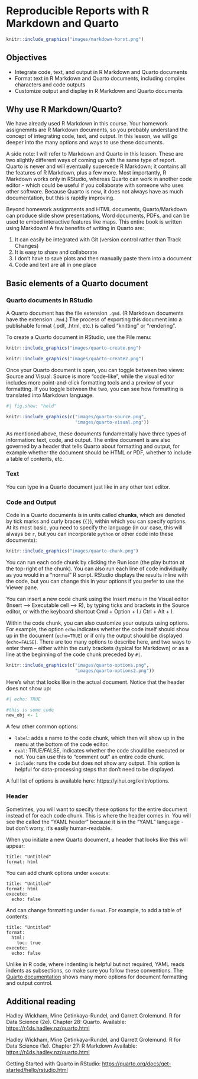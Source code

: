 # Reproducible Reports with R Markdown and Quarto {#markdown}

```r
knitr::include_graphics("images/markdown-horst.png")
```

## Objectives

-   Integrate code, text, and output in R Markdown and Quarto documents
-   Format text in R Markdown and Quarto documents, including complex characters and code outputs
-   Customize output and display in R Markdown and Quarto documents

## Why use R Markdown/Quarto?

We have already used R Markdown in this course. Your homework assignemnts are R Markdown documents, so you probably understand the concept of integrating code, text, and output. In this lesson, we will go deeper into the many options and ways to use these documents.

A side note: I will refer to Markdown and Quarto in this lesson. These are two slightly different ways of coming up with the same type of report. Quarto is newer and will eventually supercede R Markdown; it contains all the features of R Markdown, plus a few more. Most importantly, R Markdown works only in RStudio, whereas Quarto can work in another code editor - which could be useful if you collaborate with someone who uses other software. Because Quarto is new, it does not always have as much documentation, but this is rapidly improving.

Beyond homework assignments and HTML documents, Quarto/Markdown can produce slide show presentations, Word documents, PDFs, and can be used to embed interactive features like maps. This entire book is written using Markdown! A few benefits of writing in Quarto are:

1.  It can easily be integrated with Git (version control rather than Track Changes)
2.  It is easy to share and collaborate
3.  I don't have to save plots and then manually paste them into a document
4.  Code and text are all in one place

## Basic elements of a Quarto document

### Quarto documents in RStudio

A Quarto document has the file extension `.qmd`. (R Markdown documents have the extension `.Rmd`.) The process of exporting this document into a publishable format (.pdf, .html, etc.) is called "knitting" or "rendering".

To create a Quarto document in RStudio, use the File menu:

```r
knitr::include_graphics("images/quarto-create.png")
```

```r
knitr::include_graphics("images/quarto-create2.png")
```

Once your Quarto document is open, you can toggle between two views: Source and Visual. Source is more "code-like", while the visual editor includes more point-and-click formatting tools and a preview of your formatting. If you toggle between the two, you can see how formatting is translated into Markdown language.

```r
#| fig.show: "hold"

knitr::include_graphics(c("images/quarto-source.png",
                          "images/quarto-visual.png"))
```

As mentioned above, these documents fundamentally have three types of information: text, code, and output. The entire document is are also governed by a header that tells Quarto about formatting and output, for example whether the document should be HTML or PDF, whether to include a table of contents, etc.

### Text

You can type in a Quarto document just like in any other text editor.

### Code and Output

Code in a Quarto documents is in units called **chunks**, which are denoted by tick marks and curly braces (`{}`), within which you can specify options. At its most basic, you need to specify the language (in our case, this will always be `r`, but you can incorporate `python` or other code into these documents):

```r
knitr::include_graphics("images/quarto-chunk.png")
```

You can run each code chunk by clicking the Run icon (the play button at the top-right of the chunk). You can also run each line of code individually as you would in a "normal" R script. RStudio displays the results inline with the code, but you can change this in your options if you prefer to use the Viewer pane.

You can insert a new code chunk using the Insert menu in the Visual editor (Insert –\> Executable cell –\> R), by typing ticks and brackets in the Source editor, or with the keyboard shortcut Cmd + Option + I / Ctrl + Alt + I.

Within the code chunk, you can also customize your outputs using options. For example, the option `echo` indicates whether the code itself should show up in the document (`echo=TRUE`) or if only the output should be displayed (`echo=FALSE`). There are too many options to describe here, and two ways to enter them -- either within the curly brackets (typical for Markdown) or as a line at the beginning of the code chunk preceded by `#|`.

```r
knitr::include_graphics(c("images/quarto-options.png",
                          "images/quarto-options2.png"))
```

Here's what that looks like in the actual document. Notice that the header does not show up:

```r
#| echo: TRUE

#this is some code
new_obj <- 1
```

A few other common options:

-   `label`: adds a name to the code chunk, which then will show up in the menu at the bottom of the code editor.
-   `eval`: TRUE/FALSE, indicates whether the code should be executed or not. You can use this to "comment out" an entire code chunk.
-   `include`: runs the code but does not show any output. This option is helpful for data-processing steps that don't need to be displayed.

A full list of options is available here: https://yihui.org/knitr/options.

### Header

Sometimes, you will want to specify these options for the entire document instead of for each code chunk. This is where the header comes in. You will see the called the "YAML header" because it is in the "YAML" language - but don't worry, it's easily human-readable.

When you initiate a new Quarto document, a header that looks like this will appear:

```         
title: "Untitled"
format: html
```

You can add chunk options under `execute`:

```
title: "Untitled"
format: html
execute:
  echo: false
```

And can change formatting under `format`. For example, to add a table of contents:

```        
title: "Untitled"
format: 
  html:
    toc: true
execute:
  echo: false
```

Unlike in R code, where indenting is helpful but not required, YAML reads indents as subsections, so make sure you follow these conventions. The [Quarto documentation](https://quarto.org/docs/output-formats/html-basics.html) shows many more options for document formatting and output control.

## Additional reading

Hadley Wickham, Mine Çetinkaya-Rundel, and Garrett Grolemund. R for Data Science (2e). Chapter 28: Quarto. Available: <https://r4ds.hadley.nz/quarto.html>

Hadley Wickham, Mine Çetinkaya-Rundel, and Garrett Grolemund. R for Data Science (1e). Chapter 27: R Markdown Available: <https://r4ds.hadley.nz/quarto.html>

Getting Started with Quarto in RStudio: <https://quarto.org/docs/get-started/hello/rstudio.html>
